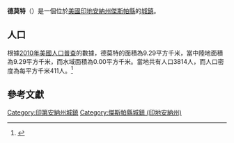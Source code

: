 {{noteTA
|G1=USState
|G2=地名
|G3=Unit
}}
{{Infobox settlement
|name            = 德莫特
|native_name = DeMotte
|settlement_type          = [[鎮|城鎮]]
|image_skyline            = Demotte Indiana.JPG
|imagesize                = 250px
|image_map                = Jasper County Indiana Incorporated and Unincorporated areas De Motte Highlighted 1817722.svg
|mapsize                  = 250px
|subdivision_type         = [[世界政區索引|國家]]
|subdivision_type1        = [[美国州份|州份]]
|subdivision_type2        = [[印地安納州行政區劃|縣]]
|subdivision_name         = [[美国|美国]]
|subdivision_name1        = [[印地安納州|印地安納州]]
|subdivision_name2        = [[傑斯帕縣_(印地安納州)|傑斯帕縣]]
|elevation_ft             = 669
|elevation_m              = 204
|timezone                 = [[北美东部时区|CST]]
|area_total_km2           = 9.29
|area_land_km2            = 9.29
|area_water_km2           = 0.00
|area_total_sq_mi         = 
|area_land_sq_mi          = 
|area_water_sq_mi         = 
|population_as_of         = [[2010年美國人口普查|2010]]
|population_footnotes     = 
|population_total         = 3814
|population_density_km2   = auto
|population_density_sq_mi = auto
|utc_offset               = -5
|coordinates              = {{coord|41|11|53|N|87|11|57|W|display=inline,title}}
| coor_pinpoint           = 
| coordinates_footnotes   = 
|timezone_DST             = EDT
|utc_offset_DST           = -4
|postal_code_type         = [[美國郵區編號|郵區編號]]
|postal_code              = 46310
|area_code                = {{link-en|电话区号219|Area code 219|219}}
|blank_name = [[地名信息系统|GNIS ID]]
|blank_info = 450503<ref name="GNIS">{{cite gnis|450503|DeMotte}}</ref>
}}
'''德莫特'''（{{lang-en|DeMotte}}）是一個位於[[美國|美國]][[印地安納州|印地安納州]][[傑斯帕縣_(印地安納州)|傑斯帕縣]]的[[鎮|城鎮]]。

== 人口 ==
根據[[2010年美國人口普查|2010年美國人口普查]]的數據，德莫特的面積為9.29平方千米，當中陸地面積為9.29平方千米，而水域面積為0.00平方千米。當地共有人口3814人，而人口密度為每平方千米411人。<ref name="GR8">{{cite web|url=http://factfinder2.census.gov|publisher=[[美国人口调查局|美国人口调查局]]|accessdate=2011-05-14|title=American FactFinder|archive-date=2013-09-11|archive-url=https://web.archive.org/web/20130911234518/http://factfinder2.census.gov/|dead-url=no}}</ref>

== 參考文獻 ==
{{reflist}}
{{傑斯帕縣 (印地安納州)}}
{{Indiana-geo-stub}}
{{DEFAULTSORT:DeMotte, Indiana}}
[[Category:印第安納州城鎮|Category:印第安納州城鎮]]
[[Category:傑斯帕縣城鎮_(印地安納州)|Category:傑斯帕縣城鎮 (印地安納州)]]